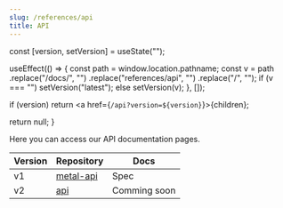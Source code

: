 ```yaml
---
slug: /references/api
title: API
---
```



  const [version, setVersion] = useState("");

  useEffect(() => {
    const path = window.location.pathname;
    const v = path
      .replace("/docs/", "")
      .replace("references/api", "")
      .replace("/", "");
    if (v === "") setVersion("latest");
    else setVersion(v);
  }, []);

  if (version) return <a href={`/api?version=${version}`}>{children}</a>;

  return null;
}

Here you can access our API documentation pages.

| Version | Repository                                    | Docs                                        |
| ------- | --------------------------------------------- | ------------------------------------------- |
| v1      | [metal-api](https://github.com/metal-stack/metal-api) | <VersionedLink>Spec</VersionedLink> |
| v2      | [api](https://github.com/metal-stack/api)             | Comming soon                        |
